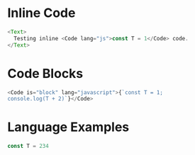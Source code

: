 
# Inline Code

```js react-live
<Text>
  Testing inline <Code lang="js">const T = 1</Code> code.
</Text>
```

# Code Blocks

```js react-live
<Code is="block" lang="javascript">{`const T = 1;
console.log(T + 2)`}</Code>
```

# Language Examples

```js lang=javascript
const T = 234
```
